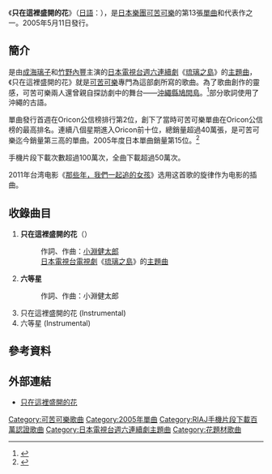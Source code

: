 {{Infobox Single 
| Name           = 只在這裡盛開的花<br />{{lang|ja|ここにしか咲かない花}}
| Artist         = [[可苦可樂|可苦可樂]]
| Album          = [[NAMELESS_WORLD|NAMELESS WORLD]]
| Released       = 2005年5月11日 
| Format         = 
| Recorded       = 
| Genre          = [[J-POP|J-POP]]
| Length         = 23分33秒
| Label          = [[Warner_Music_Japan|Warner Music Japan]]
| Writer         = 
| Producer       = 
| Certification  = 
*雙白金（[[日本唱片協會|RIAJ]]，CD）
*Million（[[日本唱片協會|RIAJ]]，片段下載）
*雙白金（[[日本唱片協會|RIAJ]]，全曲下載）
*金（[[日本唱片協會|RIAJ]]，PC下載）
| Chart position = *週間最高排行第2位（[[Oricon公信榜|Oricon]]）
*2005年度年間排行第15位（[[Oricon公信榜|Oricon]]）
| Last single    = [[永遠在一起/Million_Films|永遠在一起／Million Films]] <br />（2004年）
| This single    = '''只在這裡盛開的花''' <br />（2005年）
| Next single    = [[櫻花_(可苦可樂單曲)|櫻花]] <br />（2005年）
}}
《'''只在這裡盛開的花'''》（[[日語|日語]]：{{lang|ja|'''ここにしか咲かない花'''}}），是[[日本|日本]][[樂團|樂團]][[可苦可樂|可苦可樂]]的第13張[[單曲|單曲]]和代表作之一。2005年5月11日發行。

==簡介==
是由[[成海璃子|成海璃子]]和[[竹野內豐|竹野內豐]]主演的[[日本電視台|日本電視台]][[日本電視台週六連續劇|週六連續劇]]《[[琉璃之島|琉璃之島]]》的[[主題曲|主題曲]]，《只在這裡盛開的花》就是[[可苦可樂|可苦可樂]]專門為這部劇所寫的歌曲。為了歌曲創作的靈感，可苦可樂兩人還曾親自探訪劇中的舞台——[[沖繩縣|沖繩縣]][[鳩間島|鳩間島]]。<ref>[http://www.yomiuri.co.jp/entertainment/music/news/20051224et01.htm {{lang|ja|コブクロが新作アルバム}}]</ref>部分歌詞使用了沖繩的古語。

單曲發行首週在Oricon公信榜排行第2位，創下了當時可苦可樂單曲在Oricon公信榜的最高排名。連續八個星期進入Oricon前十位，總銷量超過40萬張，是可苦可樂迄今銷量第三高的單曲。2005年度日本單曲銷量第15位。<ref>{{Cite web |url=http://www.musictvprogram.com/corner-ranking-2005.html |script-title=ja:2005年間シングルランキング TOP100 |access-date=2010-12-20 |archive-url=https://web.archive.org/web/20101005060538/http://www.musictvprogram.com/corner-ranking-2005.html |archive-date=2010-10-05 |dead-url=yes }}</ref>

手機片段下載次數超過100萬次，全曲下載超過50萬次。

2011年台湾电影《[[那些年，我們一起追的女孩|那些年，我們一起追的女孩]]》选用这首歌的旋律作为电影的插曲。

==收錄曲目==
#'''只在這裡盛開的花'''（{{lang|ja|ここにしか咲かない花}}）
#:作詞、作曲：[[小淵健太郎|小淵健太郎]]
#:[[日本電視台|日本電視台]][[日本電視台|電視劇]]《[[琉璃之島|琉璃之島]]》的[[主題曲|主題曲]]
#'''六等星'''
#:作詞、作曲：小淵健太郎
#只在這裡盛開的花 (Instrumental)
#六等星 (Instrumental)

==參考資料==
{{reflist}}

==外部連結==
*[https://wmg.jp/kobukuro/discography/2322/ 只在這裡盛開的花] {{Wayback|url=https://wmg.jp/kobukuro/discography/2322/ |date=20190409090029 }}

{{可苦可樂}}
{{日本電視台週六連續劇主題曲2000年代後半部|日本電視台週六連續劇主題曲2000年代後半部 = }}

{{DEFAULTSORT:Koko ni Shika Sakanai Hana}}
[[Category:可苦可樂歌曲|Category:可苦可樂歌曲]]
[[Category:2005年單曲|Category:2005年單曲]]
[[Category:RIAJ手機片段下載百萬認證歌曲|Category:RIAJ手機片段下載百萬認證歌曲]]
[[Category:日本電視台週六連續劇主題曲|Category:日本電視台週六連續劇主題曲]]
[[Category:花題材歌曲|Category:花題材歌曲]]